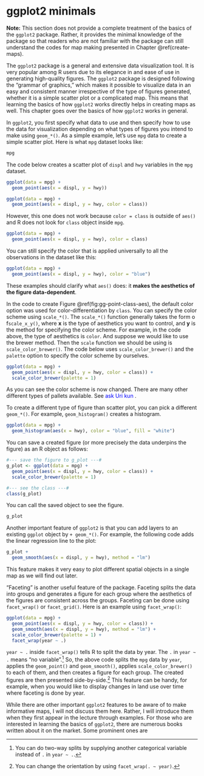 # ggplot2 minimals {#ggplot2-minimals}

**Note:** This section does not provide a complete treatment of the basics of the `ggplot2` package. Rather, it provides the minimal knowledge of the package so that readers who are not familiar with the package can still understand the codes for map making presented in Chapter \@ref(create-maps).

The `ggplot2` package is a general and extensive data visualization tool. It is very popular among R users due to its elegance in and ease of use in generating high-quality figures. The `ggplot2` package is designed following the "grammar of graphics," which makes it possible to visualize data in an easy and consistent manner irrespective of the type of figures generated, whether it is a simple scatter plot or a complicated map. This means that learning the basics of how `ggplot2` works directly helps in creating maps as well. This chapter goes over the basics of how `ggplot2` works in general. 

In `ggplot2`, you first specify what data to use and then specify how to use the data for visualization depending on what types of figures you intend to make using `geom_*()`. As a simple example, let's use `mpg` data to create a simple scatter plot. Here is what `mpg` dataset looks like:

```r
mpg 
```

The code below creates a scatter plot of `displ` and `hwy` variables in the `mpg` dataset.

```r
ggplot(data = mpg) + 
  geom_point(aes(x = displ, y = hwy))
```


```r
ggplot(data = mpg) + 
  geom_point(aes(x = displ, y = hwy, color = class))
```

However, this one does not work because `color = class` is outside of `aes()` and R does not look for `class` object inside `mpg`. 

```r
ggplot(data = mpg) + 
  geom_point(aes(x = displ, y = hwy), color = class)
```

You can still specify the color that is applied universally to all the observations in the dataset like this:

```r
ggplot(data = mpg) + 
  geom_point(aes(x = displ, y = hwy), color = "blue")
```

These examples should clarify what `aes()` does: it **makes the aesthetics of the figure data-dependent**. 

In the code to create Figure \@ref(fig:gg-point-class-aes), the default color option was used for color-differentiation by `class`. You can specify the color scheme using `scale_*()`. The `scale_*()` function generally takes the form o f`scale_x_y()`, where **x** is the type of aesthetics you want to control, and **y** is the method for specifying the color scheme. For example, in the code above, the type of aesthetics is `color`. And suppose we would like to use the brewer method. Then the `scale` function we should be using is `scale_color_brewer()`. The code below uses `scale_color_brewer()` and the `palette` option to specify the color scheme by ourselves.

```r
ggplot(data = mpg) + 
  geom_point(aes(x = displ, y = hwy, color = class)) +
  scale_color_brewer(palette = 1)
```

As you can see the color scheme is now changed. There are many other different types of pallets available. See <span style="color:blue"> ask Uri kun </span>.

To create a different type of figure than scatter plot, you can pick a different `geom_*()`. For example, `geom_histogram()` creates a histogram.

```r
ggplot(data = mpg) + 
  geom_histogram(aes(x = hwy), color = "blue", fill = "white")
```

You can save a created figure (or more precisely the data underpins the figure) as an R object as follows:

```r
#--- save the figure to g_plot ---#
g_plot <- ggplot(data = mpg) + 
  geom_point(aes(x = displ, y = hwy, color = class)) +
  scale_color_brewer(palette = 1)

#--- see the class ---#
class(g_plot)
```

You can call the saved object to see the figure.

```r
g_plot
``` 

Another important feature of `ggplot2` is that you can add layers to an existing `ggplot` object by `+ geom_*()`. For example, the following code adds the linear regression line to the plot:

```r
g_plot + 
  geom_smooth(aes(x = displ, y = hwy), method = "lm")
```

This feature makes it very easy to plot different spatial objects in a single map as we will find out later.

"Faceting" is another useful feature of the package. Faceting splits the data into groups and generates a figure for each group where the aesthetics of the figures are consistent across the groups. Faceting can be done using `facet_wrap()` or `facet_grid()`. Here is an example using `facet_wrap()`:

```r
ggplot(data = mpg) + 
  geom_point(aes(x = displ, y = hwy, color = class)) + 
  geom_smooth(aes(x = displ, y = hwy), method = "lm") +
  scale_color_brewer(palette = 1) +
  facet_wrap(year ~ .) 
```

`year ~ .` inside `facet_wrap()` tells R to split the data by year. The `.` in `year ~ .` means "no variable".^[You can do two-way splits by supplying another categorical variable instead of `.` in `year ~ .`.] So, the above code splits the `mpg` data by `year`, applies the `geom_point()` and `geom_smooth()`, applies `scale_color_brewer()` to each of them, and then creates a figure for each group. The created figures are then presented side-by-side.^[You can change the orientation by using `facet_wrap(. ~ year)`.] This feature can be handy, for example, when you would like to display changes in land use over time where faceting is done by year. 

While there are other important `ggplot2` features to be aware of to make informative maps, I will not discuss them here. Rather, I will introduce them when they first appear in the lecture through examples. For those who are interested in learning the basics of `ggplot2`, there are numerous books written about it on the market. Some prominent ones are 
